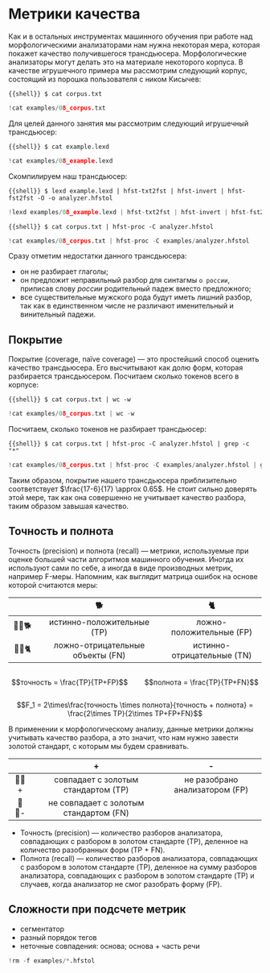 # Метрики качества

Как и в остальных инструментах машинного обучения при работе над морфологическими анализаторами нам нужна некоторая мера, которая покажет качество получившегося трансдьюсера. Морфологические анализаторы могут делать это на материале некоторого корпуса. В качестве игрушечного примера мы рассмотрим следующий корпус, состоящий из порошка пользователя с ником Кисычев:

```{{shell}}
$ cat corpus.txt
```

```python
!cat examples/08_corpus.txt
```

Для целей данного занятия мы рассмотрим следующий игрушечный трансдьюсер:

```{{shell}}
$ cat example.lexd
```

```python
!cat examples/08_example.lexd
```

Скомпилируем наш трансдьюсер:

```{{shell}}
$ lexd example.lexd | hfst-txt2fst | hfst-invert | hfst-fst2fst -O -o analyzer.hfstol
```

```python
!lexd examples/08_example.lexd | hfst-txt2fst | hfst-invert | hfst-fst2fst -O -o examples/analyzer.hfstol
```

```{{shell}}
$ cat corpus.txt | hfst-proc -C analyzer.hfstol
```

```python
!cat examples/08_corpus.txt | hfst-proc -C examples/analyzer.hfstol
```

Сразу отметим недостатки данного трансдьюсера:

- он не разбирает глаголы;
- он предложит неправильный разбор для синтагмы `о россии`, приписав слову *россии* родительный падеж вместо предложного;
- все существительные мужского рода будут иметь лишний разбор, так как в единственном числе не различают именительный и винительный падежи.

## Покрытие

Покрытие (coverage, naïve coverage) --- это простейший способ оценить качество трансдьюсера. Его высчитывают как долю форм, которая разбирается трансдьюсером. Посчитаем сколько токенов всего в корпусе:

```{{shell}}
$ cat corpus.txt | wc -w
```

```python
!cat examples/08_corpus.txt | wc -w
```

Посчитаем, сколько токенов не разбирает трансдьюсер:

```{{shell}}
$ cat corpus.txt | hfst-proc -C analyzer.hfstol | grep -c "*"
```

```python
!cat examples/08_corpus.txt | hfst-proc -C examples/analyzer.hfstol | grep -c "*"
```

Таким образом, покрытие нашего трансдьюсера приблизительно соответствует $\frac{17-6}{17} \approx 0.65$. Не стоит сильно доверять этой мере, так как она совершенно не учитывает качество разбора, таким образом завышая качество.

## Точность и полнота

Точность (precision) и полнота (recall) --- метрики, используемые при оценке большей части алгоритмов машинного обучения. Иногда их используют сами по себе, а иногда в виде производных метрик, например F-меры. Напомним, как выглядит матрица ошибок на основе которой считаются меры:

|        |              🐕                   |             🐈             |
|:------:|:---------------------------------:|:--------------------------:|
| 🤖💭🐕 |     истинно-положительные (TP)    |  ложно-положительные (FP)  |
| 🤖💭🐈 | ложно-отрицательные объекты (FN)  | истинно-отрицательные (TN) |


:::: {.columns}

::: {.column}
$$точность = \frac{TP}{TP+FP}$$
:::

::: {.column}
$$полнота = \frac{TP}{TP+FN}$$
:::

::::


$$F_1 = 2\times\frac{точность \times полнота}{точность + полнота} = \frac{2\times TP}{2\times TP+FP+FN}$$

В применении к морфологическому анализу, данные метрики должны учитывать качество разбора, а это значит, что нам нужно завести золотой стандарт, с которым мы будем сравнивать.

|        |                  +                      |                -               |
|:------:|:---------------------------------------:|:------------------------------:|
| 🤖💭+  |   совпадает с золотым стандартом (TP)   | не разобрано анализатором (FP) |
| 🤖💭-  | не совпадает с золотым стандартом (FN)  |                                |


- Точность (precision) --- количество разборов анализатора, совпадающих с разбором в золотом стандарте (TP), деленное на количество разобранных форм (TP + FN).
- Полнота (recall) --- количество разборов анализатора, совпадающих с разбором в золотом стандарте (TP), деленное на сумму разборов анализатора, совпадающих с разбором в золотом стандарте (TP) и случаев, когда анализатор не смог разобрать форму (FP).


## Сложности при подсчете метрик

- сегментатор
- разный порядок тегов
- неточные совпадения: основа; основа + часть речи

```python
!rm -f examples/*.hfstol
```